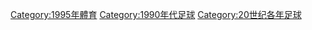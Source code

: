 {{Commonscat|1995 in association football}}

[[Category:1995年體育|Category:1995年體育]]
[[Category:1990年代足球|Category:1990年代足球]]
[[Category:20世纪各年足球|Category:20世纪各年足球]]